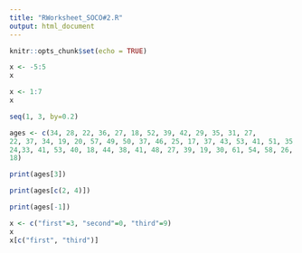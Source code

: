 ```yaml
---
title: "RWorksheet_SOCO#2.R"
output: html_document
---
```


```r
knitr::opts_chunk$set(echo = TRUE)
```

```r
x <- -5:5
x
```


```r
x <- 1:7
x
```

```r
seq(1, 3, by=0.2)
```

```r
ages <- c(34, 28, 22, 36, 27, 18, 52, 39, 42, 29, 35, 31, 27,
22, 37, 34, 19, 20, 57, 49, 50, 37, 46, 25, 17, 37, 43, 53, 41, 51, 35,
24,33, 41, 53, 40, 18, 44, 38, 41, 48, 27, 39, 19, 30, 61, 54, 58, 26,
18)

print(ages[3])

print(ages[c(2, 4)])

print(ages[-1])

```


```r
x <- c("first"=3, "second"=0, "third"=9)
x
x[c("first", "third")]
```
